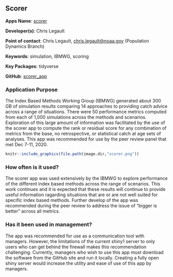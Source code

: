 ## Scorer

**Apps Name**: [scorer](http://shiny1.nefsc.noaa.gov:3838/clegault/scorer/)

**Developer(s)**: Chris Legault
  
**Point of contact**: Chris Legault, <chris.legault@noaa.gov> (Population Dynamics Branch)
  
**Keywords**: simulation, IBMWG, scoring

**Key Packages**: tidyverse

**GitHub**: [scorer_app](https://github.com/cmlegault/IBMWG/tree/master/demonstrations/chris/scorer_app)

### Application Purpose

The Index Based Methods Working Group (IBMWG) generated about 300 GB of simulation results comparing 14 approaches to providing catch advice across a range of situations. There were 50 performance metrics computed from each of 1,000 simulations across the methods and scenarios. Exploration of this large amount of information was facilitated by the use of the scorer app to compute the rank or residual score for any combination of metrics from the base, no retrospective, or statistical catch at age sets of analyses. This app was recommended for use by the peer review panel that met Dec 7-11, 2020.


```{r, echo=FALSE}
knitr::include_graphics(file.path(image.dir,"scorer.png"))
```


### How often is it used? 

The scorer app was used extensively by the IBMWG to explore performance of the different index based methods across the range of scenarios. This work continues and it is expected that these results will continue to provide useful information ragarding situations that are or are not well suited for specific index based methods. Further develop of the app was recommended during the peer review to address the issue of "bigger is better" across all metrics. 

### Has it been used in management?

The app was recommended for use as a communication tool with managers. However, the limitations of the current shiny1 server to only users who can get behind the firewall makes this recommendation challenging. Currently, managers who wish to use this app must download the software from the GitHub site and run it locally. Creating a fully open shiny server would increase the utility and ease of use of this app by managers.
